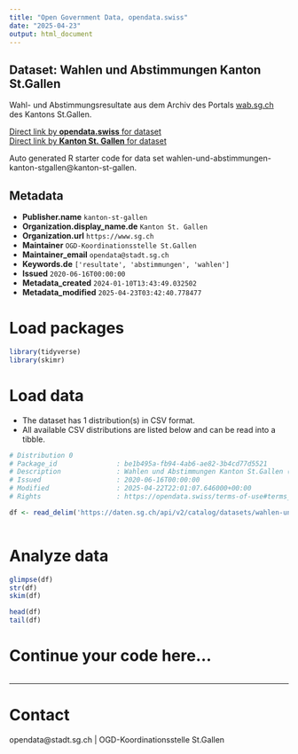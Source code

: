 ```yaml
---
title: "Open Government Data, opendata.swiss"
date: "2025-04-23"
output: html_document
---
```


## Dataset: Wahlen und Abstimmungen Kanton St.Gallen

Wahl- und Abstimmungsresultate aus dem Archiv des Portals [wab.sg.ch](https://wab.sg.ch/) des Kantons St.Gallen.

[Direct link by **opendata.swiss** for dataset](https://opendata.swiss/de/dataset/wahlen-und-abstimmungen-kanton-st-gallen1)<br>
[Direct link by **Kanton St. Gallen** for dataset](https://daten.sg.ch/explore/dataset/wahlen-und-abstimmungen-kanton-stgallen/)

Auto generated R starter code for data set wahlen-und-abstimmungen-kanton-stgallen@kanton-st-gallen.

## Metadata

- **Publisher.name** `kanton-st-gallen`
- **Organization.display_name.de** `Kanton St. Gallen`
- **Organization.url** `https://www.sg.ch`
- **Maintainer** `OGD-Koordinationsstelle St.Gallen`
- **Maintainer_email** `opendata@stadt.sg.ch`
- **Keywords.de** `['resultate', 'abstimmungen', 'wahlen']`
- **Issued** `2020-06-16T00:00:00`
- **Metadata_created** `2024-01-10T13:43:49.032502`
- **Metadata_modified** `2025-04-23T03:42:40.778477`


# Load packages

```r

library(tidyverse)
library(skimr)

```

# Load data

-   The dataset has 1 distribution(s) in CSV format.
-   All available CSV distributions are listed below and can be read into a tibble.

```r

# Distribution 0
# Package_id               : be1b495a-fb94-4ab6-ae82-3b4cd77d5521
# Description              : Wahlen und Abstimmungen Kanton St.Gallen (csv)
# Issued                   : 2020-06-16T00:00:00
# Modified                 : 2025-04-22T22:01:07.646000+00:00
# Rights                   : https://opendata.swiss/terms-of-use#terms_by

df <- read_delim('https://daten.sg.ch/api/v2/catalog/datasets/wahlen-und-abstimmungen-kanton-stgallen/exports/csv?use_labels=true')



```

# Analyze data

```r

glimpse(df)
str(df)
skim(df)

head(df)
tail(df)

```

# Continue your code here...

```r

```

------------------------------------------------------------------------

# Contact

opendata@stadt.sg.ch | OGD-Koordinationsstelle St.Gallen
